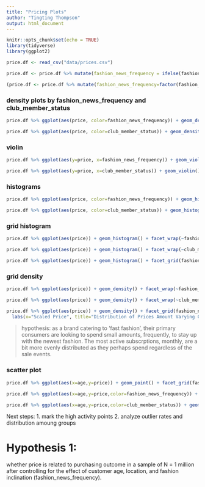 ```yaml
---
title: "Pricing Plots"
author: "Tingting Thompson"
output: html_document
---
```


```r
knitr::opts_chunk$set(echo = TRUE)
library(tidyverse)
library(ggplot2)
```


```r
price.df <- read_csv("data/prices.csv")
```

```r
price.df <- price.df %>% mutate(fashion_news_frequency = ifelse(fashion_news_frequency=="NONE","None",fashion_news_frequency))
```

```r
(price.df <- price.df %>% mutate(fashion_news_frequency=factor(fashion_news_frequency,ordered = T, levels=c("Monthly","Regularly","None"))))
```



### density plots by fashion_news_frequency and club_member_status

```r
price.df %>% ggplot(aes(price, color=fashion_news_frequency)) + geom_density()

```

```r
price.df %>% ggplot(aes(price, color=club_member_status)) + geom_density()

```

### violin

```r
price.df %>% ggplot(aes(y=price, x=fashion_news_frequency)) + geom_violin()
```

```r
price.df %>% ggplot(aes(y=price, x=club_member_status)) + geom_violin()
```

### histograms

```r
price.df %>% ggplot(aes(price, color=fashion_news_frequency)) + geom_histogram()

```

```r
price.df %>% ggplot(aes(price, color=club_member_status)) + geom_histogram()

```



### grid histogram

```r
price.df %>% ggplot(aes(price)) + geom_histogram() + facet_wrap(~fashion_news_frequency)

```

```r
price.df %>% ggplot(aes(price)) + geom_histogram() + facet_wrap(~club_member_status)

```

```r
price.df %>% ggplot(aes(price)) + geom_histogram() + facet_grid(fashion_news_frequency~club_member_status)

```


### grid density

```r
price.df %>% ggplot(aes(price)) + geom_density() + facet_wrap(~fashion_news_frequency)

```

```r
price.df %>% ggplot(aes(price)) + geom_density() + facet_wrap(~club_member_status)

```

```r
price.df %>% ggplot(aes(price)) + geom_density() + facet_grid(fashion_news_frequency~club_member_status) +
  labs(x="Scaled Price", title="Distribution of Prices Amount Varying Club Statuses and News Subscriptions",subtitle="active members tend to have greater spending at lower price ends")

```

> hypothesis: as a brand catering to 'fast fashion', their primary consumers are looking to spend small amounts, frequently, to stay up with the newest fashion. The most active subscrptions, monthly, are a bit more evenly distributed as they perhaps spend regardless of the sale events.


### scatter plot
```r

price.df %>% ggplot(aes(x=age,y=price)) + geom_point() + facet_grid(fashion_news_frequency~club_member_status)

```

```r

price.df %>% ggplot(aes(x=age,y=price,color=fashion_news_frequency)) + geom_point()

```

```r

price.df %>% ggplot(aes(x=age,y=price,color=club_member_status)) + geom_point() 

```

Next steps:
1. mark the high activity points
2. analyze outlier rates and distribution amoung groups


# Hypothesis 1:
whether price is related to purchasing outcome in a sample of N = 1
million after controlling for the effect of customer age, location, and fashion inclination
(fashion_news_frequency).

```r

```